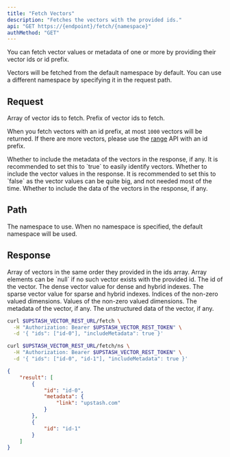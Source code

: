 ```yaml
---
title: "Fetch Vectors"
description: "Fetches the vectors with the provided ids."
api: "GET https://{endpoint}/fetch/{namespace}"
authMethod: "GET"
---
```


You can fetch vector values or metadata of one or more by providing
their vector ids or id prefix.

<Tip>
  Vectors will be fetched from the default namespace by default.
  You can use a different namespace by specifying it in the request path.
</Tip>

## Request

<ParamField body="ids" type="string[]">
  Array of vector ids to fetch.
</ParamField>

<ParamField body="prefix" type="string">
  Prefix of vector ids to fetch.

  <Info>When you fetch vectors with an id prefix, at most `1000` vectors will be returned.
  If there are more vectors, please use the [range](./range) API with an id prefix.</Info>
</ParamField>

<ParamField body="includeMetadata" type="boolean" default="false">
  Whether to include the metadata of the vectors in the response, if any.
  It is recommended to set this to `true` to easily identify vectors.
</ParamField>
<ParamField body="includeVectors" type="boolean" default="false">
  Whether to include the vector values in the response.
  It is recommended to set this to `false` as the vector values can be
  quite big, and not needed most of the time.
</ParamField>
<ParamField body="includeData" type="boolean" default="false">
  Whether to include the data of the vectors in the response, if any.
</ParamField>

## Path

<ParamField path="namespace" type="string" default="">
  The namespace to use.
  When no namespace is specified, the default namespace will be used.
</ParamField>

## Response

<ResponseField name="Vectors" type="Object[]">
  Array of vectors in the same order they provided in the ids array.
  Array elements can be `null` if no such vector exists with the provided id.
  <Expandable defaultOpen="true">
    <ResponseField name="id" type="string" required>
      The id of the vector.
    </ResponseField>
    <ResponseField name="vector" type="number[]">
      The dense vector value for dense and hybrid indexes.
    </ResponseField>
    <ResponseField name="sparseVector" type="Object[]">
      The sparse vector value for sparse and hybrid indexes.
      <Expandable defaultOpen="true">
        <ResponseField name="indices" type="number[]">
          Indices of the non-zero valued dimensions.
        </ResponseField>
        <ResponseField name="values" type="number[]">
          Values of the non-zero valued dimensions.
        </ResponseField>
      </Expandable>
    </ResponseField>
    <ResponseField name="metadata" type="Object">
      The metadata of the vector, if any.
    </ResponseField>
    <ResponseField name="data" type="string">
      The unstructured data of the vector, if any.
    </ResponseField>
  </Expandable>
</ResponseField>

<RequestExample>

```sh curl
curl $UPSTASH_VECTOR_REST_URL/fetch \
  -H "Authorization: Bearer $UPSTASH_VECTOR_REST_TOKEN" \
  -d '{ "ids": ["id-0"], "includeMetadata": true }'
```

```sh curl (Namespace)
curl $UPSTASH_VECTOR_REST_URL/fetch/ns \
  -H "Authorization: Bearer $UPSTASH_VECTOR_REST_TOKEN" \
  -d '{ "ids": ["id-0", "id-1"], "includeMetadata": true }'
```

</RequestExample>

<ResponseExample>

```json 200 OK
{
    "result": [
        {
            "id": "id-0",
            "metadata": {
                "link": "upstash.com"
            }
        },
        {
            "id": "id-1"
        }
    ]
}
```

</ResponseExample>
